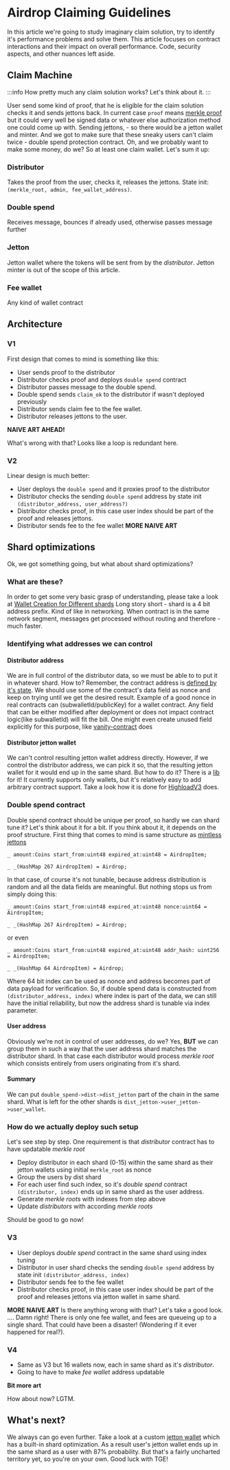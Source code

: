 # Airdrop Claiming Guidelines

In this article we're going to study imaginary claim solution, try to identify it's performance problems and solve them.
This article focuses on contract interactions and their impact on overall performance.
Code, security aspects, and other nuances left aside.

## Claim Machine

:::info
How pretty much any claim solution works?
Let's think about it.
:::

User send some kind of proof, that he is eligible for the claim
solution checks it and sends jettons back.
In current case `proof` means [merkle proof](/v3/documentation/data-formats/tlb/exotic-cells#merkle-proof) but it could very well be signed data or whatever else authorization method one could come up with.
Sending jettons, - so there would be a jetton wallet and minter.
And we got to make sure that these sneaky users can't claim twice - double spend protection contract.
Oh, and we probably want to make some money, do we?
So at least one claim wallet.
Let's sum it up:

### Distributor

Takes the proof from the user, checks it, releases the jettons.
State init: `(merkle_root, admin, fee_wallet_address)`.

### Double spend

Receives message, bounces if already used, otherwise passes message further

### Jetton
Jetton wallet where the tokens will be sent from by the *distributor*.
Jetton minter is out of the scope of this article.

### Fee wallet

Any kind of wallet contract

## Architecture

### V1

First design that comes to mind is something like this:
- User sends proof to the distributor
- Distributor checks proof and deploys `double spend` contract
- Distributor passes message to the double spend.
- Double spend sends `claim_ok` to the distributor if wasn't deployed previously
- Distributor sends claim fee to the fee wallet.
- Distributor releases jettons to the user.

**NAIVE ART AHEAD!**

What's wrong with that?
Looks like a loop is redundant here.

### V2

Linear design is much better:
- User deploys the `double spend` and it proxies proof to the distributor
- Distributor checks the sending `double spend` address by state init `(distributor_address, user_address?)`
- Distributor checks proof, in this case user index should be part of the proof and releases jettons.
- Distributor sends fee to the fee wallet
**MORE NAIVE ART**

## Shard optimizations

Ok, we got something going, but what about shard optimizations?

### What are these?

In order to get some very basic grasp of understanding, please take a look at [Wallet Creation for Different shards](/v3/guidelines/dapps/asset-processing/payments-processing/#wallet-creation-for-different-shards)
Long story short - shard is a 4 bit address prefix. Kind of like in networking.
When contract is in the same network segment, messages get processed without routing and therefore - much faster.


### Identifying what addresses we can control

#### Distributor address

We are in full control of the distributor data, so we must be able to to put it in whatever shard.
How to?
Remember, the contract address is [defined by it's state](/v3/documentation/smart-contracts/addresses#account-id).
We should use some of the contract's data field as nonce and keep on trying until we get the desired result.
Example of a good nonce in real contracts can (subwalletId/publicKey) for a wallet contract.
Any field that can be either modified after deployment or does not impact contract logic(like subwalletId) will fit the bill.
One might even create unused field explicitly for this purpose, like [vanity-contract](https://github.com/ton-community/vanity-contract) does

#### Distributor jetton wallet

We can't control resulting jetton wallet address directly.
However, if we control the distributor address, we can pick it so, that the resulting jetton wallet for it would end up in the same shard.
But how to do it? There is a [lib](https://github.com/Trinketer22/turbo-wallet) for it!
It currently supports only wallets, but it's relatively easy to add arbitrary contract support.
Take a look how it is done for [HighloadV3](https://github.com/Trinketer22/turbo-wallet/blob/44fe7ee4300e37e052871275be8dd41035d45c3a/src/lib/contracts/HighloadWalletV3.ts#L20) does.

### Double spend contract

Double spend contract should be unique per proof, so hardly we can shard tune it?
Let's think about it for a bit.
If you think about it, it depends on the proof structure.
First thing that comes to mind is same structure as [mintless jettons](https://github.com/tonkeeper/TEPs2/blob/mintles/text/0177-mintless-jetton-standard.md#handlers)

```
_ amount:Coins start_from:uint48 expired_at:uint48 = AirdropItem;

_ _(HashMap 267 AirdropItem) = Airdrop;

```
In that case, of course it's not tunable, because address distribution is random and all the data fields are meaningful.
But nothing stops us from simply doing this:
```
_ amount:Coins start_from:uint48 expired_at:uint48 nonce:uint64 = AirdropItem;

_ _(HashMap 267 AirdropItem) = Airdrop;
```
or even
```
_ amount:Coins start_from:uint48 expired_at:uint48 addr_hash: uint256 = AirdropItem;

_ _(HashMap 64 AirdropItem) = Airdrop;

```

Where 64 bit index can be used as nonce and address becomes part of data payload for verification.
So, if double spend data is constructed from `(distributor_address, index)` where index is part of the data, we can still have the initial reliability, but now the address shard is tunable via index parameter.

#### User address

Obviously we're not in control of user addresses, do we?
Yes, **BUT** we can group them in such a way that the user address shard matches the distributor shard.
In that case each distributor would process *merkle root* which consists entirely from users originating from it's shard.

#### Summary

We can put `double_spend->dist->dist_jetton` part of the chain in the same shard.
What is left for the other shards is `dist_jetton->user_jetton->user_wallet`.

### How do we actually deploy such setup
Let's see step by step.
One requirement is that *distributor* contract has to have updatable *merkle root*
- Deploy distributor in each shard (0-15) within the same shard as their jetton wallets using initial `merkle_root` as nonce
- Group the users by dist shard
- For each user find such index, so it's *double spend* contract `(distributor, index)` ends up in same shard as the user address.
- Generate *merkle roots* with indexes from step above
- Update *distributors* with according *merkle roots*


Should be good to go now!

### V3
- User deploys *double spend* contract in the same shard using index tuning
- Distributor in user shard checks the sending `double spend` address by state init `(distributor_address, index)`
- Distributor sends fee to the fee wallet
- Distributor checks proof, in this case user index should be part of the proof and releases jettons via jetton wallet in same shard.

**MORE NAIVE ART**
Is there anything wrong with that? Let's take a good look.
....
Damn right! There is only one fee wallet, and fees are queueing up to a single shard. That could have been a disaster! (Wondering if it ever happened for real?).

### V4
- Same as V3 but 16 wallets now, each in same shard as it's *distributor*.
- Going to have to make *fee wallet* address updatable

**Bit more art**

How about now? LGTM.

## What's next?
We always can go even further.
Take a look at a custom [jetton wallet](https://github.com/ton-community/mintless-jetton/blob/main/contracts/jetton-utils.fc#L142) which has a built-in shard optimization.
As a result user's jetton wallet ends up in the same shard as a user with 87% probability.
But that's a fairly uncharted territory yet, so you're on your own.
Good luck with TGE!
